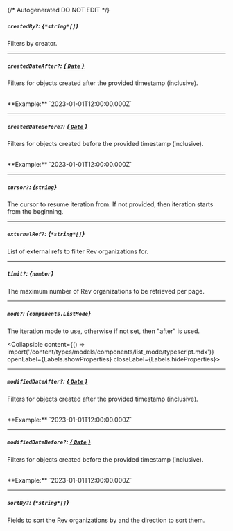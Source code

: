 {/* Autogenerated DO NOT EDIT  */}

##### `createdBy?`: *{`*string*[]`}*
Filters by creator.

---
##### `createdDateAfter?`: [*{ `Date` }*](https://developer.mozilla.org/en-US/docs/Web/JavaScript/Reference/Global_Objects/Date)
Filters for objects created after the provided timestamp (inclusive).

<br/>
**Example:** `2023-01-01T12:00:00.000Z`

---
##### `createdDateBefore?`: [*{ `Date` }*](https://developer.mozilla.org/en-US/docs/Web/JavaScript/Reference/Global_Objects/Date)
Filters for objects created before the provided timestamp
(inclusive).

<br/>
**Example:** `2023-01-01T12:00:00.000Z`

---
##### `cursor?`: *{`string`}*
The cursor to resume iteration from. If not provided, then iteration
starts from the beginning.


---
##### `externalRef?`: *{`*string*[]`}*
List of external refs to filter Rev organizations for.

---
##### `limit?`: *{`number`}*
The maximum number of Rev organizations to be retrieved per page.


---
##### `mode?`: *{`components.ListMode`}*
The iteration mode to use, otherwise if not set, then "after" is
used.

<Collapsible content={() => import('/content/types/models/components/list_mode/typescript.mdx')} openLabel={Labels.showProperties} closeLabel={Labels.hideProperties}>
</Collapsible>

---
##### `modifiedDateAfter?`: [*{ `Date` }*](https://developer.mozilla.org/en-US/docs/Web/JavaScript/Reference/Global_Objects/Date)
Filters for objects created after the provided timestamp (inclusive).

<br/>
**Example:** `2023-01-01T12:00:00.000Z`

---
##### `modifiedDateBefore?`: [*{ `Date` }*](https://developer.mozilla.org/en-US/docs/Web/JavaScript/Reference/Global_Objects/Date)
Filters for objects created before the provided timestamp
(inclusive).

<br/>
**Example:** `2023-01-01T12:00:00.000Z`

---
##### `sortBy?`: *{`*string*[]`}*
Fields to sort the Rev organizations by and the direction to sort
them.



